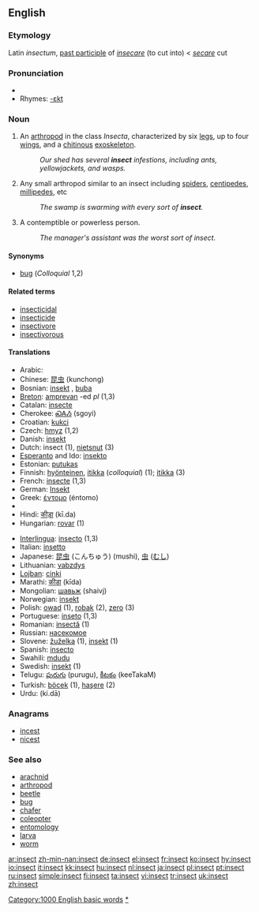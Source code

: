 ==English==

===Etymology===
Latin ''insectum'', [[past participle]] of ''[[insecare]]'' (to cut into) < ''[[secare]]'' cut

===Pronunciation===
*{{audio|en-us-insect.ogg|Audio (US)}}
*Rhymes: [[Rhymes:English:-ɛkt|-ɛkt]]

===Noun===
{{en-noun}}

# An [[arthropod]] in the class ''Insecta'', characterized by six [[leg]]s, up to four [[wing]]s, and a [[chitin]]ous [[exoskeleton]].
#: ''Our shed has several '''insect''' infestions, including ants, yellowjackets, and wasps.''
# {{colloquial}} Any small arthropod similar to an insect including [[spider]]s, [[centipede]]s, [[millipede]]s, etc
#: ''The swamp is swarming with every sort of '''insect'''.''
# A contemptible or powerless person.
#: ''The manager's assistant was the worst sort of insect.''

====Synonyms====
*[[bug]] (''Colloquial'' 1,2)

====Related terms====
*[[insecticidal]]
*[[insecticide]]
*[[insectivore]]
*[[insectivorous]]

====Translations====
{{top}}
*Arabic: {{ARchar|[[حشرة]]}}
*Chinese: [[昆虫]] (kunchong)
*Bosnian: [[insekt]] {{m}}, [[buba]] {{f}}
*[[Breton]]: [[amprevan]] {{m}} -ed ''pl'' (1,3)
*Catalan: [[insecte]]
*Cherokee: [[ᏍᎪᏱ]] (sgoyi)
*Croatian: [[kukci]]
*Czech: [[hmyz]] {{m}} (1,2)
*Danish: [[insekt]]
*Dutch: insect {{n}} (1), [[nietsnut]] (3)
*[[Esperanto]] and Ido: [[insekto]]
*Estonian: [[putukas]]
*Finnish: [[hyönteinen]], [[itikka]] (''colloquial'') (1); [[itikka]] (3)
*French: [[insecte]] {{m}} (1,3)
*German: [[Insekt]] {{n}}
*Greek: [[έντομο]] {{n}} (éntomo)
*{{trreq|Hebrew}}
*Hindi: [[कीड़ा]] (kī.da)
*Hungarian: [[rovar]] (1)
{{mid}}
*[[Interlingua]]: [[insecto]] (1,3)
*Italian: [[insetto]]
*Japanese: [[昆虫]] (こんちゅう) (mushi), [[虫]] ([[むし]])
*Lithuanian: [[vabzdys]] {{m}}
*[[Lojban]]: [[cinki]]
*Marathi: [[कीडा]] (kīda)
*Mongolian: [[шавьж]] (shaivj)
*Norwegian: [[insekt]] {{n}}
*Polish: [[owad]] {{m}} (1), [[robak]] {{m}} (2), [[zero]] {{n}} (3)
*Portuguese: [[inseto]] {{m}} (1,3)
*Romanian: [[insectă]] {{f}} (1)
*Russian: [[насекомое]] {{n}}
*Slovene: [[žuželka]] {{f}} (1), [[insekt]] {{m}} (1)
*Spanish: [[insecto]] {{m}}
*Swahili: [[mdudu]]
*Swedish: [[insekt]] {{c}} (1)
*Telugu: [[పురుగు]] (purugu), [[కీటకం]] (keeTakaM)
*Turkish: [[böcek]] (1), [[haşere]] (2)
*Urdu: {{URchar|[[کیڑا]]}} (ki.dā)
{{bottom}}

===Anagrams===
*[[incest]]
*[[nicest]]

===See also===
*[[arachnid]]
*[[arthropod]]
*[[beetle]]
*[[bug]]
*[[chafer]]
*[[coleopter]]
*[[entomology]]
*[[larva]]
*[[worm]]

[[Category:1000 English basic words]]
[[Category:Insects|*]]

[[ar:insect]]
[[zh-min-nan:insect]]
[[de:insect]]
[[el:insect]]
[[fr:insect]]
[[ko:insect]]
[[hy:insect]]
[[io:insect]]
[[it:insect]]
[[kk:insect]]
[[hu:insect]]
[[nl:insect]]
[[ja:insect]]
[[pl:insect]]
[[pt:insect]]
[[ru:insect]]
[[simple:insect]]
[[fi:insect]]
[[ta:insect]]
[[vi:insect]]
[[tr:insect]]
[[uk:insect]]
[[zh:insect]]